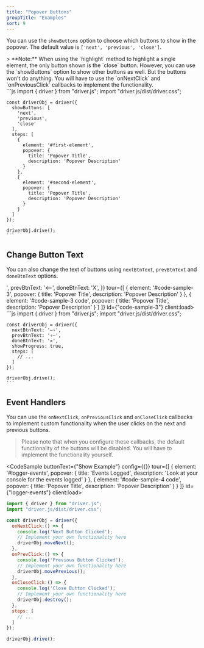 ```yaml
---
title: "Popover Buttons"
groupTitle: "Examples"
sort: 9
---
```



You can use the `showButtons` option to choose which buttons to show in the popover. The default value is `['next', 'previous', 'close']`.

<div id="driver-note" className="mb-5">
  > **Note:** When using the `highlight` method to highlight a single element, the only button shown is the `close`
  button. However, you can use the `showButtons` option to show other buttons as well. But the buttons won't do
  anything. You will have to use the `onNextClick` and `onPreviousClick` callbacks to implement the functionality.
</div>

<div className='flex flex-col gap-1'>
  <CodeSample
    buttonText={"Show All Buttons"}
    config={{
      showButtons: [
        'next',
        'previous',
        'close'
      ],
    }}
    tour={[
      {
        element: '#driver-note',
        popover: {
          title: 'Popover Title',
          description: 'Popover Description'
        }
      },
      {
        element: '#driver-note p code:nth-child(4)',
        popover: {
          title: 'Popover Title',
          description: 'Popover Description'
        }
      }
    ]}
    id={"code-sample"}
    client:load>
    ```js
    import { driver } from "driver.js";
    import "driver.js/dist/driver.css";

    const driverObj = driver({
      showButtons: [
        'next',
        'previous',
        'close'
      ],
      steps: [
        {
          element: '#first-element',
          popover: {
            title: 'Popover Title',
            description: 'Popover Description'
          }
        },
        {
          element: '#second-element',
          popover: {
            title: 'Popover Title',
            description: 'Popover Description'
          }
        }
      ]
    });

    driverObj.drive();
    ```
  </CodeSample>
  <CodeSample
    buttonText="No Close Button"
    config={{
      showButtons: [
        'next',
        'previous',
      ],
    }}
    tour={[
      {
        element: '#driver-note',
        popover: {
          title: 'Popover Title',
          description: 'Popover Description'
        }
      },
      {
        element: '#driver-note code:nth-child(2)',
        popover: {
          title: 'Popover Title',
          description: 'Popover Description'
        }
      }
    ]}
    id={"code-sample"}
    client:load />
  <CodeSample
    buttonText="No Buttons (Use Arrows)"
    config={{
      showButtons: [undefined],
    }}
    tour={[
      {
        element: '#driver-note',
        popover: {
          title: 'Popover Title',
          description: 'Popover Description'
        }
      },
      {
        element: '#driver-note code:nth-child(2)',
        popover: {
          title: 'Popover Title',
          description: 'Popover Description',
          side: 'bottom',
          align: 'start'
        }
      }
    ]}
    id={"code-sample"}
    client:load />
</div>

## Change Button Text

You can also change the text of buttons using `nextBtnText`, `prevBtnText` and `doneBtnText` options.

<div className='flex flex-col gap-1'>
  <CodeSample
    heading="Change Button Text"
    buttonText={"Change Button Text"}
    config={{
      showProgress: true,
      nextBtnText: '—>',
      prevBtnText: '<--',
      doneBtnText: 'X',
    }}
    tour={[
      {
        element: '#code-sample-3',
        popover: {
          title: 'Popover Title',
          description: 'Popover Description'
        }
      },
      {
        element: '#code-sample-3 code',
        popover: {
          title: 'Popover Title',
          description: 'Popover Description'
        }
      }
    ]}
    id={"code-sample-3"}
    client:load>
    ```js
    import { driver } from "driver.js";
    import "driver.js/dist/driver.css";

    const driverObj = driver({
      nextBtnText: '—›',
      prevBtnText: '‹—',
      doneBtnText: '✕',
      showProgress: true,
      steps: [
        // ...
      ]
    });

    driverObj.drive();
    ```
  </CodeSample>
</div>

## Event Handlers

You can use the `onNextClick`, `onPreviousClick` and `onCloseClick` callbacks to implement custom functionality when the user clicks on the next and previous buttons.

> Please note that when you configure these callbacks, the default functionality of the buttons will be disabled. You will have to implement the functionality yourself.

<CodeSample
  buttonText={"Show Example"}
  config={{}}
  tour={[
    {
      element: '#logger-events',
      popover: {
        title: 'Events Logged',
        description: 'Look at your console for the events logged'
      }
    },
    {
      element: '#code-sample-4 code',
      popover: {
        title: 'Popover Title',
        description: 'Popover Description'
      }
    }
  ]}
  id={"logger-events"}
  client:load>
  ```js
  import { driver } from "driver.js";
  import "driver.js/dist/driver.css";

  const driverObj = driver({
    onNextClick:() => {
      console.log('Next Button Clicked');
      // Implement your own functionality here
      driverObj.moveNext();
    },
    onPrevClick:() => {
      console.log('Previous Button Clicked');
      // Implement your own functionality here
      driverObj.movePrevious();
    },
    onCloseClick:() => {
      console.log('Close Button Clicked');
      // Implement your own functionality here
      driverObj.destroy();
    },
    steps: [
      // ...
    ]
  });

  driverObj.drive();
  ```
</CodeSample>